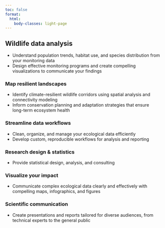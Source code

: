 ```yaml
---
toc: false
format:
  html:
    body-classes: light-page
---
```


<!-- ## Analyze wildlife data {#analyze-wildlife-data} -->

## Wildlife data analysis {#analyze-wildlife-data}

-   Understand population trends, habitat use, and species distribution from your monitoring data
-   Design effective monitoring programs and create compelling visualizations to communicate your findings

### Map resilient landscapes {#map-resilient-landscapes}

-   Identify climate-resilient wildlife corridors using spatial analysis and connectivity modeling
-   Inform conservation planning and adaptation strategies that ensure long-term ecosystem health

### Streamline data workflows {#streamline-data-workflows}

-   Clean, organize, and manage your ecological data efficiently
-   Develop custom, reproducible workflows for analysis and reporting

### Research design & statistics {#research-design-statistics}

-   Provide statistical design, analysis, and consulting

### Visualize your impact {#visualize-your-impact}

-   Communicate complex ecological data clearly and effectively with compelling maps, infographics, and figures

### Scientific communication {#scientific-communication}

-   Create presentations and reports tailored for diverse audiences, from technical experts to the general public
